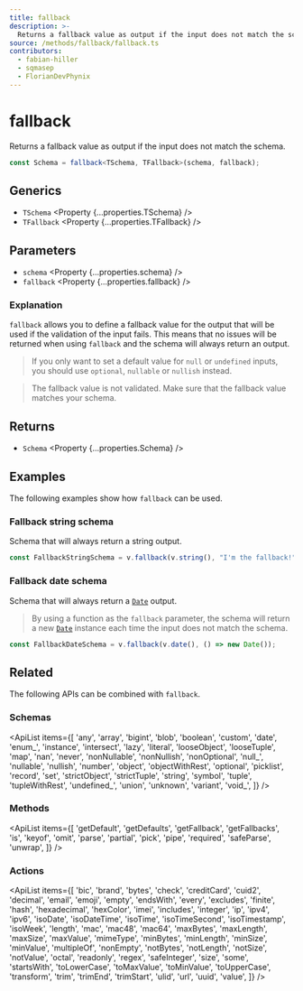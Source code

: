 ```yaml
---
title: fallback
description: >-
  Returns a fallback value as output if the input does not match the schema.
source: /methods/fallback/fallback.ts
contributors:
  - fabian-hiller
  - sqmasep
  - FlorianDevPhynix
---
```



# fallback

Returns a fallback value as output if the input does not match the schema.

```ts
const Schema = fallback<TSchema, TFallback>(schema, fallback);
```

## Generics

- `TSchema` <Property {...properties.TSchema} />
- `TFallback` <Property {...properties.TFallback} />

## Parameters

- `schema` <Property {...properties.schema} />
- `fallback` <Property {...properties.fallback} />

### Explanation

`fallback` allows you to define a fallback value for the output that will be used if the validation of the input fails. This means that no issues will be returned when using `fallback` and the schema will always return an output.

> If you only want to set a default value for `null` or `undefined` inputs, you should use <Link href="../optional/">`optional`</Link>, <Link href="../nullable/">`nullable`</Link> or <Link href="../nullish/">`nullish`</Link> instead.

> The fallback value is not validated. Make sure that the fallback value matches your schema.

## Returns

- `Schema` <Property {...properties.Schema} />

## Examples

The following examples show how `fallback` can be used.

### Fallback string schema

Schema that will always return a string output.

```ts
const FallbackStringSchema = v.fallback(v.string(), "I'm the fallback!");
```

### Fallback date schema

Schema that will always return a [`Date`](https://developer.mozilla.org/en-US/docs/Web/JavaScript/Reference/Global_Objects/Date) output.

> By using a function as the `fallback` parameter, the schema will return a new [`Date`](https://developer.mozilla.org/en-US/docs/Web/JavaScript/Reference/Global_Objects/Date) instance each time the input does not match the schema.

```ts
const FallbackDateSchema = v.fallback(v.date(), () => new Date());
```

## Related

The following APIs can be combined with `fallback`.

### Schemas

<ApiList
  items={[
    'any',
    'array',
    'bigint',
    'blob',
    'boolean',
    'custom',
    'date',
    'enum_',
    'instance',
    'intersect',
    'lazy',
    'literal',
    'looseObject',
    'looseTuple',
    'map',
    'nan',
    'never',
    'nonNullable',
    'nonNullish',
    'nonOptional',
    'null_',
    'nullable',
    'nullish',
    'number',
    'object',
    'objectWithRest',
    'optional',
    'picklist',
    'record',
    'set',
    'strictObject',
    'strictTuple',
    'string',
    'symbol',
    'tuple',
    'tupleWithRest',
    'undefined_',
    'union',
    'unknown',
    'variant',
    'void_',
  ]}
/>

### Methods

<ApiList
  items={[
    'getDefault',
    'getDefaults',
    'getFallback',
    'getFallbacks',
    'is',
    'keyof',
    'omit',
    'parse',
    'partial',
    'pick',
    'pipe',
    'required',
    'safeParse',
    'unwrap',
  ]}
/>

### Actions

<ApiList
  items={[
    'bic',
    'brand',
    'bytes',
    'check',
    'creditCard',
    'cuid2',
    'decimal',
    'email',
    'emoji',
    'empty',
    'endsWith',
    'every',
    'excludes',
    'finite',
    'hash',
    'hexadecimal',
    'hexColor',
    'imei',
    'includes',
    'integer',
    'ip',
    'ipv4',
    'ipv6',
    'isoDate',
    'isoDateTime',
    'isoTime',
    'isoTimeSecond',
    'isoTimestamp',
    'isoWeek',
    'length',
    'mac',
    'mac48',
    'mac64',
    'maxBytes',
    'maxLength',
    'maxSize',
    'maxValue',
    'mimeType',
    'minBytes',
    'minLength',
    'minSize',
    'minValue',
    'multipleOf',
    'nonEmpty',
    'notBytes',
    'notLength',
    'notSize',
    'notValue',
    'octal',
    'readonly',
    'regex',
    'safeInteger',
    'size',
    'some',
    'startsWith',
    'toLowerCase',
    'toMaxValue',
    'toMinValue',
    'toUpperCase',
    'transform',
    'trim',
    'trimEnd',
    'trimStart',
    'ulid',
    'url',
    'uuid',
    'value',
  ]}
/>
